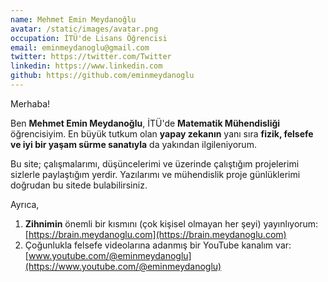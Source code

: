 ```yaml
---
name: Mehmet Emin Meydanoğlu
avatar: /static/images/avatar.png
occupation: İTÜ'de Lisans Öğrencisi
email: eminmeydanoglu@gmail.com
twitter: https://twitter.com/Twitter
linkedin: https://www.linkedin.com
github: https://github.com/eminmeydanoglu
---
```


Merhaba!

Ben **Mehmet Emin Meydanoğlu**, İTÜ'de **Matematik Mühendisliği** öğrencisiyim. En büyük tutkum olan **yapay zekanın** yanı sıra **fizik, felsefe ve iyi bir yaşam sürme sanatıyla** da yakından ilgileniyorum.

Bu site; çalışmalarımı, düşüncelerimi ve üzerinde çalıştığım projelerimi sizlerle paylaştığım yerdir. Yazılarımı ve mühendislik proje günlüklerimi doğrudan bu sitede bulabilirsiniz.

Ayrıca,

1.  **Zihnimin** önemli bir kısmını (çok kişisel olmayan her şeyi) yayınlıyorum: [https://brain.meydanoglu.com](https://brain.meydanoglu.com)
2.  Çoğunlukla felsefe videolarına adanmış bir YouTube kanalım var: [www.youtube.com/@eminmeydanoglu](https://www.youtube.com/@eminmeydanoglu)
